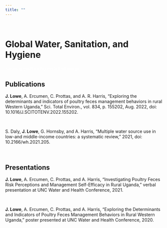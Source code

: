 ---
title: ""
---

<link rel="stylesheet" href="styles.css" type="text/css">
<link rel="stylesheet" href="site_libs/academicons-1.9.1/css/academicons.min.css"/>

  &nbsp;
  &nbsp;

# Global Water, Sanitation, and Hygiene

<p style="color:white;">nanos gigantium humeris insidentes</p>
  

## Publications
  
**J. Lowe**, A. Ercumen, C. Prottas, and A. R. Harris, “Exploring the determinants and indicators of poultry feces management behaviors in rural Western Uganda,” Sci. Total Environ., vol. 834, p. 155202, Aug. 2022, doi: 10.1016/J.SCITOTENV.2022.155202.

  &nbsp;

S. Daly, **J. Lowe**, G. Hornsby, and A. Harris, “Multiple water source use in low-and middle-income countries: a systematic review,” 2021, doi: 10.2166/wh.2021.205.

  &nbsp;
  
## Presentations

**J. Lowe**, A. Ercumen, C. Prottas, and A. Harris, “Investigating Poultry Feces Risk Perceptions and Management Self-Efficacy in Rural Uganda,” verbal presentation at UNC Water and Health Conference, 2021.
  
  &nbsp;
  
**J. Lowe**, A. Ercumen, C. Prottas, and A. Harris, “Exploring the Determinants and Indicators of Poultry Feces Management Behaviors in Rural Western Uganda,” poster presented at UNC Water and Health Conference, 2020.


  &nbsp;
  
  &nbsp;
  
  &nbsp;
  
  &nbsp;
  
  &nbsp;

